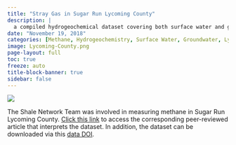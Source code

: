 ```yaml
---
title: "Stray Gas in Sugar Run Lycoming County"
description: |
  a compiled hydrogeochemical dataset covering both surface water and groundwater along Sugar Run in Lycoming County
date: "November 19, 2018"
categories: [Methane, Hydrogeochemistry, Surface Water, Groundwater, Lycoming County]
image: Lycoming-County.png
page-layout: full
toc: true
freeze: auto
title-block-banner: true
sidebar: false
---
```


![](Sugar-Run.png)

The Shale Network Team was involved in measuring methane in Sugar Run Lycoming County. [Click this link](https://doi.org/10.1073/pnas.1809013115){target="_blank"} to access the corresponding peer-reviewed article that interprets the dataset. In addition, the dataset can be downloaded via this [data DOI](https://doi.org/10.18113/D35M2X){target="_blank"}.

